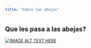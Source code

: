 ```yaml
---
title: "Sobre las abejas"
---
```


## Que les pasa a las abejas?

[![IMAGE ALT TEXT HERE](https://img.youtube.com/vi/n5udBqq3qYg/0.jpg)](https://www.youtube.com/watch?v=n5udBqq3qYg)
